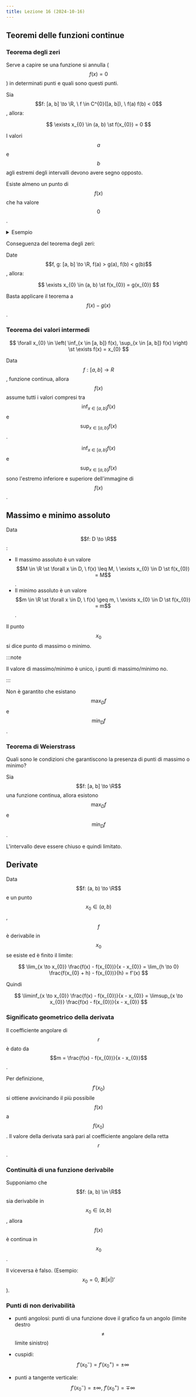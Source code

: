 ```yaml
---
title: Lezione 16 (2024-10-16)
---
```



## Teoremi delle funzioni continue

### Teorema degli zeri

Serve a capire se una funzione si annulla ($$f(x) = 0$$) in determinati punti e
quali sono questi punti.

Sia $$f: [a, b] \to \R, \ f \in C^{0}([a, b]), \ f(a) f(b) < 0$$, allora:

$$
\exists x_{0} \in (a, b) \st f(x_{0}) = 0
$$

I valori $$a$$ e $$b$$ agli estremi degli intervalli devono avere segno opposto.

Esiste almeno un punto di $$f(x)$$ che ha valore $$0$$.

<details>
<summary>Esempio</summary>

Voglio trovare le soluzioni di di $$p(x) = x^{3} + 2x^{2} + 3$$ (ovvero gli
$$x_{0} \in \R \st p(x_{0}) = 0$$).

:::note

Il numero di soluzioni, se esistono, è al massimo il grado del polinomio.

:::

Esiste almeno una soluzione reale, infatti:

- $$\lim_{x \to -\infty} p(x) = -\infty$$, quindi
  $$\exists x_{0} \in \R \st p(x_{1}) < 0$$.
- $$\lim_{x \to +\infty} p(x) = +\infty$$, quindi
  $$\exists x_{0} \in \R \st p(x_{2}) > 0$$.

Prendo $$x_{1} = -4, p(-4) < 0$$ e $$x_{2} = 0, p(0) > 0$$, allora
$$\exists x_{0} \in (-4, 0) \st p(x_{0} = 0$$.

Poi devo ridurre l'intervallo $$(-4, 0)$$ fino a quando riesco ad approssimare
la soluzione abbastanza precisamente:

<Steps>

1. Trovo il punto medio $$x_{0}$$ dell'intervallo.
2. Se $$x_{0}$$ è la soluzione allora mi fermo, sennò ripeto nella metà
   dell'intervallo che contiene la soluzione.

</Steps>

</details>

Conseguenza del teorema degli zeri:

Date $$f, g: [a, b] \to \R, f(a) > g(a), f(b) < g(b)$$, allora:

$$
\exists x_{0} \in (a, b) \st f(x_{0}) = g(x_{0})
$$

Basta applicare il teorema a $$f(x) - g(x)$$.

### Teorema dei valori intermedi

$$
\forall x_{0} \in \left( \inf_{x \in [a, b]} f(x), \sup_{x \in [a, b]} f(x) \right) \st \exists f(x) = x_{0}
$$

Data $$f: [a, b] \to R$$, funzione continua, allora $$f(x)$$ assume tutti i
valori compresi tra $$\inf_{x \in [a, b]} f(x)$$ e $$\sup_{x \in [a, b]} f(x)$$.

$$\inf_{x \in [a, b]} f(x)$$ e $$\sup_{x \in [a, b]} f(x)$$ sono l'estremo
inferiore e superiore dell'immagine di $$f(x)$$.

## Massimo e minimo assoluto

Data $$f: D \to \R$$:

- Il massimo assoluto è un valore
  $$M \in \R \st \forall x \in D, \ f(x) \leq M, \ \exists x_{0} \in D \st f(x_{0}) = M$$.
- Il minimo assoluto è un valore
  $$m \in \R \st \forall x \in D, \ f(x) \geq m, \ \exists x_{0} \in D \st f(x_{0}) = m$$.

Il punto $$x_{0}$$ si dice punto di massimo o minimo.

:::note

Il valore di massimo/minimo è unico, i punti di massimo/minimo no.

:::

Non è garantito che esistano $$\max_{D} f$$ e $$\min_{D} f$$.

### Teorema di Weierstrass

Quali sono le condizioni che garantiscono la presenza di punti di massimo o
minimo?

Sia $$f: [a, b] \to \R$$ una funzione continua, allora esistono $$\max_{D} f$$ e
$$\min_{D} f$$.

L'intervallo deve essere chiuso e quindi limitato.

## Derivate

Data $$f: (a, b) \to \R$$ e un punto $$x_{0} \in (a, b)$$, $$f$$ è derivabile in
$$x_{0}$$ se esiste ed è finito il limite:

$$
\lim_{x \to x_{0}} \frac{f(x) - f(x_{0})}{x - x_{0}} =
\lim_{h \to 0} \frac{f(x_{0} + h) - f(x_{0})}{h} = f'(x)
$$

Quindi

$$
\liminf_{x \to x_{0}} \frac{f(x) - f(x_{0})}{x - x_{0}} =
\limsup_{x \to x_{0}} \frac{f(x) - f(x_{0})}{x - x_{0}}
$$

### Significato geometrico della derivata

Il coefficiente angolare di $$r$$ è dato da
$$m = \frac{f(x) - f(x_{0})}{x - x_{0}}$$.

Per definizione, $$f'(x_{0})$$ si ottiene avvicinando il più possibile $$f(x)$$
a $$f(x_{0})$$. Il valore della derivata sarà pari al coefficiente angolare
della retta $$r$$.

<Desmos graph="igo2v9yyex" />

### Continuità di una funzione derivabile

Supponiamo che $$f: (a, b) \in \R$$ sia derivabile in $$x_{0} \in (a, b)$$,
allora $$f(x)$$ è continua in $$x_{0}$$.

Il viceversa è falso. (Esempio: $$x_{0} = 0, \ \nexists (|x|)'$$).

### Punti di non derivabilità

- punti angolosi: punti di una funzione dove il grafico fa un angolo (limite
  destro $$\neq$$ limite sinistro)

  <Desmos graph="uk36b65qvu" />

- cuspidi: $$f'(x_{0}^{-}) = f'(x_{0}^{+}) = \pm \infty$$

- punti a tangente verticale:
  $$f'(x_{0}^{-}) = \pm \infty, \ f'(x_{0}^{+}) = \mp \infty$$
